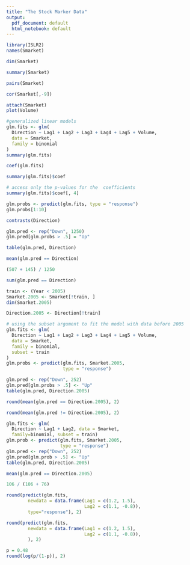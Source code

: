 ```yaml
---
title: "The Stock Marker Data"
output:
  pdf_document: default
  html_notebook: default
---
```


```{=latex}
\section{The Data}
```

```r
library(ISLR2)
names(Smarket)
```

```r
dim(Smarket)
```

```r
summary(Smarket)
```

```r
pairs(Smarket)
```


```r
cor(Smarket[,-9])
```

```r
attach(Smarket)
plot(Volume)
```


```{=latex}
\section{Logistic regression}
```

```r
#generalized linear models
glm.fits <- glm(
  Direction ~ Lag1 + Lag2 + Lag3 + Lag4 + Lag5 + Volume,
  data = Smarket, 
  family = binomial
)
summary(glm.fits)
```

```r
coef(glm.fits)
```
```r
summary(glm.fits)$coef
```

```r
# access only the p-values for the  coefficients
summary(glm.fits)$coef[, 4]
```

```r
glm.probs <- predict(glm.fits, type = "response")
glm.probs[1:10]
```

```r
contrasts(Direction)
```

```{=latex}
\emph{The 1st line creates a vector of 1259 Down elements, the 2nd line transforms to Up all of the elements for which the  predicted probablity of a market increase exceeds 0.5}
```

```r
glm.pred <- rep("Down", 1250)
glm.pred[glm.probs > .5] = "Up"
```


```{=latex}
\emph{table() produces a confusion matrix in order to determine how many observations were correctly or incorrectly classified} 
```

```r
table(glm.pred, Direction)
```

```r
mean(glm.pred == Direction)
```

```r
(507 + 145) / 1250
```

```r
sum(glm.pred == Direction)
```

```{=latex}
\emph{Create a training data set from 2001 to 2004, and a held out data set from 2005}
```

```r
train <- (Year < 2005)
Smarket.2005 <- Smarket[!train, ]
dim(Smarket.2005)
```

```r
Direction.2005 <- Direction[!train]
```

```r
# using the subset argument to fit the model with data before 2005
glm.fits <- glm(
  Direction ~ Lag1 + Lag2 + Lag3 + Lag4 + Lag5 + Volume,
  data = Smarket,
  family = binomial,
  subset = train
)
glm.probs <- predict(glm.fits, Smarket.2005,
                     type = "response")
```

```r
glm.pred <- rep("Down", 252)
glm.pred[glm.probs > .5] <- "Up"
table(glm.pred, Direction.2005)
```

```r
round(mean(glm.pred == Direction.2005), 2)

```

```r
round(mean(glm.pred != Direction.2005), 2)
```

```{=latex}
\emph{Refit the model using only Lag1 and Lag2} 
```

```r
glm.fits <- glm(
  Direction ~ Lag1 + Lag2, data = Smarket,
  family=binomial, subset = train)
glm.prob <- predict(glm.fits, Smarket.2005,
                    type = "response")
glm.pred <- rep("Down", 252)
glm.pred[glm.prob > .5] <- "Up"
table(glm.pred, Direction.2005)
```

```r
mean(glm.pred == Direction.2005)
```

```r
106 / (106 + 76)
```

```{=latex}
\emph{Suppose if we want to predict Direction on a day when Lag1$=1.2$ and Lag2$=1.1$ respectively, and on a day when they equal $1.5$ and $-0.8$:}
```

```r
round(predict(glm.fits,
        newdata = data.frame(Lag1 = c(1.2, 1.5),
                             Lag2 = c(1.1, -0.8)),
        type="response"), 2)
```

```r
round(predict(glm.fits,
        newdata = data.frame(Lag1 = c(1.2, 1.5),
                             Lag2 = c(1.1, -0.8)),
        ), 2)
```

```{=latex}
\emph{In the function,
predict(), 
the default of "type" returns the logit scale,
and when the argument type = "response",
it returns the  predicted probablities:
}
$$
\textrm{logit}(p)
=
\ln\left(
\frac{p}{1-p}
\right),
$$
\emph{for example:}
```

```r
p = 0.48
round(log(p/(1-p)), 2)
```



